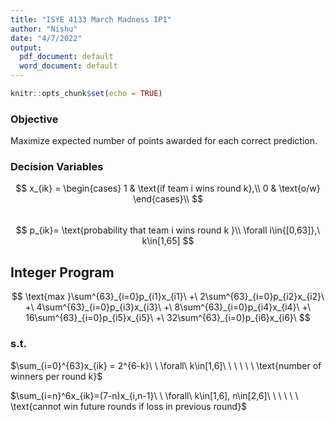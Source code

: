 ---
title: "ISYE 4133 March Madness IP1"
author: "Nishu"
date: "4/7/2022"
output:
  pdf_document: default
  word_document: default
---

```{r setup, include=FALSE}
knitr::opts_chunk$set(echo = TRUE)
```  

### Objective
Maximize expected number of points awarded for each correct prediction.

### Decision Variables
$$
x_{ik} = \begin{cases}
1 & \text{if team i wins round k},\\ 
0 & \text{o/w} \end{cases}\\
$$  
$$
p_{ik}= \text{probability that team i wins round k }\\
\forall i\in{[0,63]},\ k\in[1,65]
$$

## Integer Program
$$
\text{max }\sum^{63}_{i=0}p_{i1}x_{i1}\ +\ 2\sum^{63}_{i=0}p_{i2}x_{i2}\ +\ 4\sum^{63}_{i=0}p_{i3}x_{i3}\ +\ 8\sum^{63}_{i=0}p_{i4}x_{i4}\ +\ 16\sum^{63}_{i=0}p_{i5}x_{i5}\ +\ 32\sum^{63}_{i=0}p_{i6}x_{i6}\  
$$  

### s.t.
$\sum_{i=0}^{63}x_{ik} = 2^{6-k}\ \ \forall\ k\in[1,6]\ \ \ \ \ \ \text{number of winners per round k}$  

$\sum_{i=n}^6x_{ik}=(7-n)x_{i,n-1}\ \ \forall\ k\in[1,6], n\in[2,6]\ \ \ \ \ \ \text{cannot win future rounds if loss in previous round}$  






